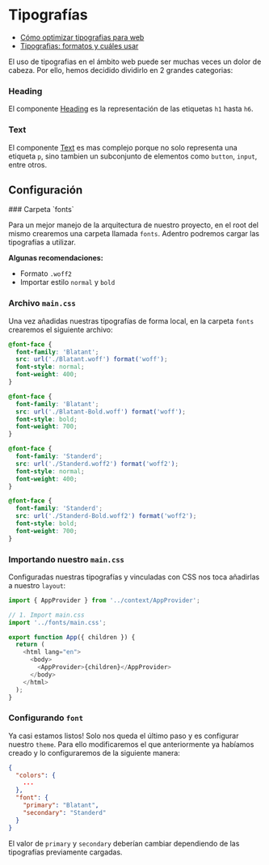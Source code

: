 
# Tipografías

- [Cómo optimizar tipografias para web]()
- [Tipografias: formatos y cuáles usar]()

El uso de tipografias en el ámbito web puede ser muchas veces un dolor de cabeza. Por ello, hemos decidido dividirlo en 2 grandes categorias:

### Heading

El componente [Heading](/heading) es la representación de las etiquetas `h1` hasta `h6`.

### Text

El componente [Text](/text) es mas complejo porque no solo representa una etiqueta `p`, sino tambien un subconjunto de elementos como `button`, `input`, entre otros.

## Configuración

<Steps>
### Carpeta `fonts`

Para un mejor manejo de la arquitectura de nuestro proyecto, en el root del mismo crearemos una carpeta llamada `fonts`.
Adentro podremos cargar las tipografías a utilizar.

**Algunas recomendaciones:**

- Formato `.woff2`
- Importar estilo `normal` y `bold`

### Archivo `main.css`

Una vez añadidas nuestras tipografías de forma local, en la carpeta `fonts` crearemos el siguiente archivo:

```css showLineNumbers copy filename="fonts/main.css"
@font-face {
  font-family: 'Blatant';
  src: url('./Blatant.woff') format('woff');
  font-style: normal;
  font-weight: 400;
}

@font-face {
  font-family: 'Blatant';
  src: url('./Blatant-Bold.woff') format('woff');
  font-style: bold;
  font-weight: 700;
}

@font-face {
  font-family: 'Standerd';
  src: url('./Standerd.woff2') format('woff2');
  font-style: normal;
  font-weight: 400;
}

@font-face {
  font-family: 'Standerd';
  src: url('./Standerd-Bold.woff2') format('woff2');
  font-style: bold;
  font-weight: 700;
}
```

### Importando nuestro `main.css`

Configuradas nuestras tipografías y vinculadas con CSS nos toca añadirlas a nuestro `layout`:

```js showLineNumbers copy {4} filename="app/layout.tsx"
import { AppProvider } from '../context/AppProvider';

// 1. Import main.css
import '../fonts/main.css';

export function App({ children }) {
  return (
    <html lang="en">
      <body>
        <AppProvider>{children}</AppProvider>
      </body>
    </html>
  );
}
```

### Configurando `font`

Ya casi estamos listos! Solo nos queda el último paso y es configurar nuestro `theme`.
Para ello modificaremos el que anteriormente ya habíamos creado y lo configuraremos de la siguiente manera:

```json {5-8} showLineNumbers copy filename="config/theme.json"
{
  "colors": {
    ...
  },
  "font": {
    "primary": "Blatant",
    "secondary": "Standerd"
  }
}
```

El valor de `primary` y `secondary` deberían cambiar dependiendo de las tipografías previamente cargadas.

</Steps>
